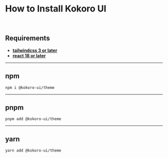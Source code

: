 
<Meta title="Getting Started/Installation" />

# How to Install Kokoro UI

<br/>

## **Requirements**

- [**tailwindcss 3 or later**](https://tailwindcss.com/)
- [**react 18 or later**](https://reactjs.org/)

---

## **npm**
```
npm i @kokoro-ui/theme
```

---

## **pnpm**
```
pnpm add @kokoro-ui/theme
```

---

## **yarn**
```
yarn add @kokoro-ui/theme
```